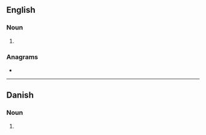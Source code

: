 {{also|ménagés|ménages}}
==English==

===Noun===
{{head|en|noun form}}

# {{plural of|menage|lang=en}}

===Anagrams===
* {{anagrams|en|a=aeegmns|Meegans|manèges}}

----

==Danish==

===Noun===
{{head|da|noun form|g=c}}

# {{inflection of|da|menage||indef|gen|s}}